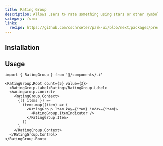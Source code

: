 ```yaml
---
title: Rating Group
description: Allows users to rate something using stars or other symbols.
category: forms
links:
  recipe: https://github.com/cschroeter/park-ui/blob/next/packages/preset/src/recipes/rating-group.ts
---
```


<ComponentExample name="basic" />

## Installation

<InstallationGuide />

## Usage

```tsx
import { RatingGroup } from '@/components/ui'
```

```tsx
<RatingGroup.Root count={5} value={3}>
  <RatingGroup.Label>Rating</RatingGroup.Label>
  <RatingGroup.Control>
    <RatingGroup.Context>
      {({ items }) =>
        items.map((item) => (
          <RatingGroup.Item key={item} index={item}>
            <RatingGroup.ItemIndicator />
          </RatingGroup.Item>
        ))
      }
    </RatingGroup.Context>
  </RatingGroup.Control>
</RatingGroup.Root>
```
